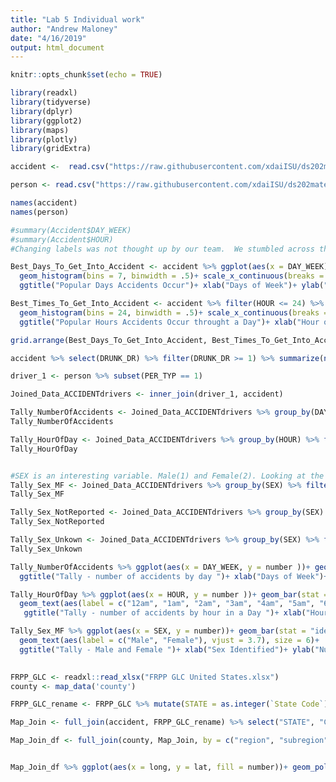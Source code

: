 ```yaml
---
title: "Lab 5 Individual work"
author: "Andrew Maloney"
date: "4/16/2019"
output: html_document
---
```


```r
knitr::opts_chunk$set(echo = TRUE)
```

```r
library(readxl)
library(tidyverse)
library(dplyr)
library(ggplot2)
library(maps)
library(plotly)
library(gridExtra)
```




```r

accident <-  read.csv("https://raw.githubusercontent.com/xdaiISU/ds202materials/master/hwlabs/fars2017/accident.csv", stringsAsFactors = FALSE)

person <- read.csv("https://raw.githubusercontent.com/xdaiISU/ds202materials/master/hwlabs/fars2017/person.csv", stringsAsFactors = FALSE)

```


```r
names(accident)
names(person)

```


```r
#summary(Accident$DAY_WEEK)
#summary(Accident$HOUR)
#Changing labels was not thought up by our team.  We stumbled across this idea @ http://www.sthda.com/english/wiki/ggplot2-axis-ticks-a-guide-to-customize-tick-marks-and-labels

Best_Days_To_Get_Into_Accident <- accident %>% ggplot(aes(x = DAY_WEEK))+
  geom_histogram(bins = 7, binwidth = .5)+ scale_x_continuous(breaks = seq(1, 7), labels = c("Sun", "Mon", "Tues", "Wed", "Thurs", "Fri", "Sat"))+
  ggtitle("Popular Days Accidents Occur")+ xlab("Days of Week")+ ylab("Number of Accidents")

Best_Times_To_Get_Into_Accident <- accident %>% filter(HOUR <= 24) %>% ggplot(aes(x = HOUR))+
  geom_histogram(bins = 24, binwidth = .5)+ scale_x_continuous(breaks = seq(0, 23), labels = c("12am", "1am", "2am", "3am", "4am", "5am", "6am", "7am", "8am", "9am", "10am", "11am", "12pm", "1pm", "2pm", "3pm", "4pm", "5pm", "6pm", "7pm", "8pm", "9pm", "10pm", "11pm"))+ theme(axis.text.x = element_text(angle = 45, vjust = 1, hjust = 1))+
  ggtitle("Popular Hours Accidents Occur throught a Day")+ xlab("Hour of Day")+ ylab("Number of Accidents")

grid.arrange(Best_Days_To_Get_Into_Accident, Best_Times_To_Get_Into_Accident, nrow = 2)

```


```r

accident %>% select(DRUNK_DR) %>% filter(DRUNK_DR >= 1) %>% summarize(n())

```

```r

driver_1 <- person %>% subset(PER_TYP == 1)

Joined_Data_ACCIDENTdrivers <- inner_join(driver_1, accident)

Tally_NumberOfAccidents <- Joined_Data_ACCIDENTdrivers %>% group_by(DAY_WEEK) %>% summarize(number = n())
Tally_NumberOfAccidents

Tally_HourOfDay <- Joined_Data_ACCIDENTdrivers %>% group_by(HOUR) %>% filter(HOUR <= 24) %>% summarize(number = n())
Tally_HourOfDay


#SEX is an interesting variable. Male(1) and Female(2). Looking at the FARS Analytical Report we see there are drivers with unidentified SEX: Not Reported(8) or Unknown(9)
Tally_Sex_MF <- Joined_Data_ACCIDENTdrivers %>% group_by(SEX) %>% filter(SEX == 1 | SEX == 2) %>% summarize(number = n())
Tally_Sex_MF

Tally_Sex_NotReported <- Joined_Data_ACCIDENTdrivers %>% group_by(SEX) %>% filter(SEX == 8) %>% summarize(number = n())
Tally_Sex_NotReported

Tally_Sex_Unkown <- Joined_Data_ACCIDENTdrivers %>% group_by(SEX) %>% filter(SEX == 9) %>% summarize(number = n())
Tally_Sex_Unkown

```


```r

Tally_NumberOfAccidents %>% ggplot(aes(x = DAY_WEEK, y = number ))+ geom_bar(stat = "identity") + geom_text(aes(label = c("Sun", "Mon", "Tues", "Wed", "Thurs", "Fri", "Sat"), vjust = -.2))+ theme(axis.text.x = element_blank(), axis.text.y = element_text(face = "bold", color = "black"))+
  ggtitle("Tally - number of accidents by day ")+ xlab("Days of Week")+ ylab("Number of Accidents")

```


```r

Tally_HourOfDay %>% ggplot(aes(x = HOUR, y = number ))+ geom_bar(stat = "identity")+
  geom_text(aes(label = c("12am", "1am", "2am", "3am", "4am", "5am", "6am", "7am", "8am", "9am", "10am", "11am", "12pm", "1pm", "2pm", "3pm", "4pm", "5pm", "6pm", "7pm", "8pm", "9pm", "10pm", "11pm"), angle = 90), hjust = 2 )+
   ggtitle("Tally - number of accidents by hour in a Day ")+ xlab("Hour of a Day")+ ylab("Number of Accidents")

```


```r
Tally_Sex_MF %>% ggplot(aes(x = SEX, y = number))+ geom_bar(stat = "identity")+
  geom_text(aes(label = c("Male", "Female"), vjust = 3.7), size = 6)+
  ggtitle("Tally - Male and Female ")+ xlab("Sex Identified")+ ylab("Number of Accidents")
  

```


```r

FRPP_GLC <- readxl::read_xlsx("FRPP GLC United States.xlsx")
county <- map_data('county')

FRPP_GLC_rename <- FRPP_GLC %>% mutate(STATE = as.integer(`State Code`), COUNTY = as.integer(`County Code`))

Map_Join <- full_join(accident, FRPP_GLC_rename) %>% select("STATE", "COUNTY", "County Name", "State Name", "ST_CASE") %>% mutate(region = tolower(`State Name`), subregion = tolower(`County Name`)) %>% select("STATE", "COUNTY", "region", "subregion") %>% group_by(region, subregion) %>% summarize(number = n())

Map_Join_df <- full_join(county, Map_Join, by = c("region", "subregion"))


Map_Join_df %>% ggplot(aes(x = long, y = lat, fill = number))+ geom_polygon(aes(group = group))

```



